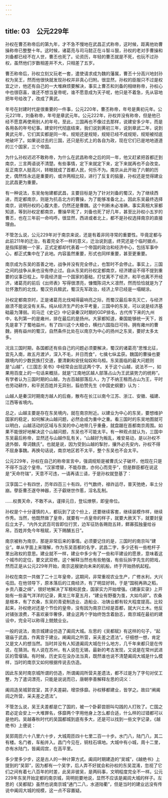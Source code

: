 ```yaml
---
---
---
```

title: 03　公元229年
---




孙权在曹丕称帝后的第九年，才不急不慢地在武昌正式称帝，这时候，距离他劝曹操称帝已整整十年。这时候，诸葛亮与司马懿正在斗智斗狠，孙权的老对手曹操和刘备都已经不在人世，曹丕也死了。论资历，年轻的曹丕就是不死，也玩不过孙权，虽然他们岁数相差并不大，只相差了五岁。

曹丕称帝后，孙权立刻又玩老一套，遣使请求成为魏的藩属，曹丕十分高兴地封孙权为吴王，然而他很快就发现孙权并非真心归附。很显然，孙权的臣服只不过是权宜之计，他还有自己的一大堆麻烦要解决，事实上曹丕和刘备的相继称帝，孙权心中也很窃喜，谁还不想当皇帝呢，谁不愿意成为天子呢，他只是不着急，先从容地把年号给改了，改成了黄武。

年号在封建时代是很重要的一件事，公元220年，曹丕称帝，年号是黄初元年。公元221年，刘备称帝，年号是章武元年。公元222年，孙权并没有称帝，但是他已经不愿意再使用别人的年号。至此，三国再也不像过去那样，说建安多少年，而是各用各的年号纪事。建安时代彻底结束，我们说到黄初三年，说到章武二年，说到黄武元年，它们其实都是同一年。规矩还是规矩，规矩已经不成规矩，规矩被彻底地破坏了。如果说过去的三国，还只是形式上的各自为政，现在它们已是地地道道的三个国家，三个帝国。

为什么孙权迟迟不敢称帝，为什么在武昌称帝之后的同一年，他又赶紧把首都迁到南京，三言两语说不清楚。有些事情，定下来就定下来，定下来就再也不会改变。反正南京人挺高兴，转眼就成了首都人民，何乐不为。南京从此开始了六朝的历史，偶然性永远是重要的，或许两相比较，进行了反复的掂量，孙权还是觉得建业比武昌更为重要。

有一种说法，东吴匆匆建都武昌，主要目标是为了针对刘备的蜀汉，为了继续西进，而定都南京，则是为抗击北方的曹操，为了能够准备北上。因此东吴最终选择南京，说明孙权的心腹大患，仍然还是曹魏。这个判断未必准确，事实真相大家都知道，等到孙权定都南京，曹操早死了，刘备也死了好几年，甚至比孙权小五岁的曹丕，也在三年前一命呜呼。很显然，西进或者北上，都不是孙权选择南京的直接理由。

不管怎么说，公元229年对于南京来说，还是有着非同寻常的重要性。毕竟定都与此前211年的迁治，有着完全不一样的意义，迁治说到底，终究还是个临时据点，是指挥部搬一个家，正式定都却代表着一个帝国的政治和经济中心，包括军事中心，都正式集中在了此地。内容虽然重要，形式也同样重要，甚至更重要。

南京成为东吴的首善之地，战争并没有完全停止，也暂时不会停止。事实上，三国之间的战争从来也没有停止过。自从东吴的孙权定都南京，经济建设不得不提到重要的议事日程上。毕竟经济是一个国家的基础，打仗离不了经济，和平也离不开经济，诸葛亮的前后《出师表》写得很漂亮，慷慨陈词大义凛然，然而恰恰就是为了壮怀激烈的北伐，蜀汉穷兵黩武，蜀汉先军政治，经济上早已经是一塌糊涂。

孙权定都南京时，正是诸葛亮北伐喊得最响亮之际，而蜀汉最后率先灭亡，与经济崩溃不能说没有关系。纯从经济生产的水平考量，三国中的东吴，可以说是经济基础最为薄弱。司马迁《史记》中记录秦汉时期的GDP排名，古代传下来的九州中，名列第一的是雍州，排在最后的是扬州。大家都知道，秦国能够统一天下，首先是拿下了蜀地益州，有了四川这个大粮仓，横扫六国指日可待。拥有雍州的曹魏，拥有益州的蜀汉，自然条件比处在以南京为中心的扬州之东吴，要好太多太多。

况且三国时期，各国都还有些自己的问题必须要解决，蜀汉的诸葛亮“思惟北征，宜先入南，故五月渡泸，深入不毛，并日而食”，七擒七纵孟获。魏国的曹操也要跟境内的少数民族打交道，要清剿和安抚匈奴和乌桓。东吴面临的最大问题则是“山越”，《三国志·吴书》中经常会出现这两个字。关于这个山越，说法不一，如果用百度上的一句话来概括，就是“江南地区越人部落占山为王武装势力的统称”。有学者认为三国时期的山越，为古百越部落后人，为了不纳王租而占山为王，平时也劳动耕作，和平民百姓并无异别，翦伯赞先生《中国史纲要》认为：

山越人是秦汉时期南方越人的后裔，散布在长江以南今江苏、浙江、安徽、福建、江西等省境内。

总之，山越主要是存在东吴境内，就在南京附近。以建业为中心的东吴，要想维护国家的稳定，如何解决山越问题，必然会成为重中之重。看三国时的东吴地图就可以明白，山越活动的区域与东吴的中心地带几乎重叠，就盘踞在首都南京周围。如果不能很好地解决这个山越问题，东吴也不可能太平。有一种观点就认为，三国中东吴最后称帝，显然还与山越作乱有关，“山越好为叛乱，难安易动，是以孙权不遑外御，卑词魏氏”。也就是说，因为受到山越的掣肘，攘外必先安内，孙权不得不屈身事魏。再换句话说，南京地区若不太平，整个东吴也不会太平。

公元229年，孙权在自己的称帝宣言中，强调规矩是被曹氏父子破坏，他现在只是不得不当这个皇帝。“汉家堙替，不能存救，亦何心而竞乎”，但是群臣都在说这是“天命符瑞”，天意不可违，一请再请三请，于是孙权就登基了：

汉享国二十有四世，历年四百三十有四，行气数终，禄祚运尽，普天弛绝，率土分崩。孽臣曹丕遂夺神器，丕子叡继世作慝，淫名乱制。

……权畏天命，不敢不从，谨择元日，登坛燎祭，即皇帝位。

孙权是个十分谨慎的人，都玩到了这个份上，还要继续客套，继续装模作样，继续作秀。当然，他既然做了皇帝，就要有一点皇帝的样子，就要大赦天下，就要封皇后立太子，“内外文武百司皆即位行赏，边军征防各赐勋五转，鳏寡孤独量给谷帛，百姓并免今年租赋，天下赐酺五日”。

南京被称为南京，那是非常后来的事情。必须要记住的是，三国时的南京叫“建业”。单从字面上来理解，作为东吴首都的名字，武昌二字，多少还有一些枪杆子里出政权的意思。建业就不一样，建业中多少有了一些和平建设的愿景，意味着这个城市的定位，要文武双修。这个解释当然也有些勉强，有些玩拆字先生的把戏，然而正是从公元229年开始，南京这艘驶向未来的航船，终于开始扬帆起程。

孙权在南京一共做了二十三年皇帝，这期间，非常重视农业生产，广修水利，大兴屯田。在他领导下，原本落后的江南经济，有了明显好转。于是“国税再熟之稻，乡贡八蚕之绵”，很好地解决了军粮和民食，国家实力开始增强。《建康实录》上开始有一些喜气洋洋的记录，黄龙三年夏五月，“建业有野蚕为茧，大如鸟卵”。农桑是根本，有了农桑，东吴的青瓷制造业、造船业、冶铸业都有较大程度提高。比较起来，孙权绝对还是个节俭的皇帝，没有因为南京已经是首都，就大兴土木。他反对铺张浪费，不喜欢豪华奢侈，建业这两个字始终饱含着励志，南京城在最初的建设中，完全可以称得上兢兢业业。

一般的说法，南京城建设仿造了阖闾大城。左思的《吴都赋》有这样的句子，“起寝庙于武昌，作离宫于建业。阐阖闾之所营，采夫差之遗法”。仔细想一想，肯定又是文人的想当然。当时并没有人知道阖闾大城在什么地方，几千年来都只是在传说，在猜测。有人说在苏州，有人说在无锡，最新的考古发现，又说是在常州武进区的雪堰镇。有时候，历史实在没办法当真，既然谁也说不清楚阖闾大城是什么模样，当时的南京又如何根据传说去仿造。

因此东吴时南京城所谓的仿造，所谓阖闾所营夫差遗法，都不过是为了字句对仗工整，为了遣词漂亮，只能是说说而已，唐朝李善解释左思的词义：

阖闾造吴城郭宫室，其子夫差嗣，增崇侈靡。孙权移都建业，皆学之。故曰“阐阖闾之所营，采夫差之遗法”。

不管怎么说，吴王夫差都是亡了国的，被一个卧薪尝胆叫勾践的人打败了。亡国之君必定会安上一大堆罪名，侈靡两个字用他身上怎么都合适，什么样的过错都可以是他的。吴越春秋时代的吴国都城到底有多大，还是可以找到一些文字记录，《越绝书》上便说：

吴郭周匝六十八里六十步，大城周匝四十七里二百一十步。水门八，陆门八，其二有楼。名门者，车船并入。昌门今见在，铜柱石填地。大城中有小城，周十二里，亦有水陆门，皆阖闾宫，在高平里。

多少里多少步，这是古人的一种计算方式。阖闾时期建造的“吴城”，《越绝书》上提到的“吴郭”，因为都有一个吴字，后人弄不好就会和孙权的东吴混淆，忽视了它们之间有着七八百年的时差，此吴非彼吴，是两码事，文明程度完全不一样。公元229年东吴开始定都的南京城，简明扼要地说，显然不应该是阖闾大城的样子。左思的《吴都赋》虽然也说南京城“通门二八，水道陆衢”，但是当时的建业远没有传说中阖闾大城的规模，这一点不容置疑。